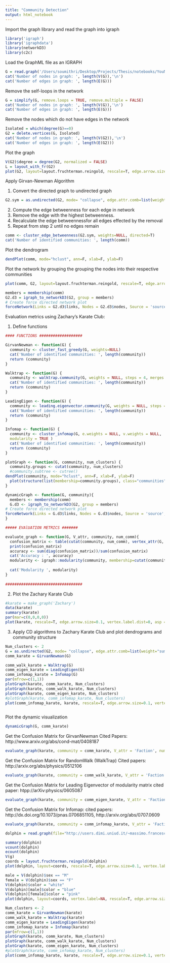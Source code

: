 ```yaml
---
title: "Community Detection"
output: html_notebook
---
```


Import the graph library and read the graph into igraph
```r
library('igraph')
library('igraphdata')
library(networkD3)
library(c2c)
```

Load the GraphML file as an IGRAPH
```r
G = read.graph('/Users/soumithri/Desktop/Projects/Thesis/notebooks/YouNetflix_1000.graphml', format='graphml')
cat('Number of nodes in graph: ', length(V(G)),'\n')
cat('Number of edges in graph: ', length(E(G)))
```

Remove the self-loops in the network
```r
G = simplify(G, remove.loops = TRUE, remove.multiple = FALSE)
cat('Number of nodes in graph: ', length(V(G)),'\n')
cat('Number of edges in graph: ', length(E(G)))
```

Remove the nodes which do not have edges in the network
```r
Isolated = which(degree(G)==0)
G2 = delete.vertices(G, Isolated)
cat('Number of nodes in graph: ', length(V(G2)),'\n')
cat('Number of edges in graph: ', length(E(G2)))
```

Plot the graph
```r
V(G2)$degree = degree(G2, normalized = FALSE)
L = layout_with_fr(G2)
plot(G2, layout=layout.fruchterman.reingold, rescale=T, edge.arrow.size=.1, vertex.color="red", vertex.label.color=NA, vertex.label.dist=NA, asp = 0, vertex.size = 2, vertex.label.cex = 0.8)
```

Apply Girvan-Newman Algorithm

 1) Convert the directed graph to undirected graph
```r
G2.sym = as.undirected(G2, mode= "collapse", edge.attr.comb=list(weight="sum", "ignore"))
```

 2) Compute the edge betweenness for each edge in network
 3) Remove the edge with the highest betweenness.
 4) Recalculate the edge betweennessfor all edges effected by the removal
 5) Repeat from step 2 until no edges remain
```r
comm <- cluster_edge_betweenness(G2.sym, weights=NULL, directed=T) 
cat('Number of identified communities: ', length(comm))
```

Plot the dendrogram 
```r
dendPlot(comm, mode="hclust", ann=F, xlab=F, ylab=F)
```

Plot the network by grouping the grouping the nodes into their respective communities
```r
plot(comm, G2, layout=layout.fruchterman.reingold, rescale=T, edge.arrow.size=.1, vertex.label.color=NA, vertex.label.dist=NA, asp = -20, vertex.size = 2, vertex.label.cex = 0.8) 
```





```r
members = membership(comm)
G2.d3 = igraph_to_networkD3(G2, group = members)
# Create force directed network plot
forceNetwork(Links = G2.d3$links, Nodes = G2.d3$nodes, Source = 'source', Target = 'target', NodeID = 'name', Group = 'group',linkColour = "#afafaf", fontSize=12, zoom=T, legend=T,Nodesize=1, opacity = 0.8, charge=-300, width = 1000, height = 1000)
```
Evaluation metrics using Zachary's Karate Club:


1) Define functions

```r
#### FUNCTIONS ###################

GirvanNewman <- function(G) {
  community <- cluster_fast_greedy(G, weights=NULL)
  cat('Number of identified communities: ', length(community))
  return (community)
}

Walktrap <- function(G) {
  community <- walktrap.community(G, weights = NULL, steps = 4, merges = TRUE, modularity = TRUE, membership = TRUE )
  cat('Number of identified communities: ', length(community))
  return (community)
}

LeadingEigen <- function(G) {
  community <- leading.eigenvector.community(G, weights = NULL, steps = vcount(G))
  cat('Number of identified communities: ', length(community))
  return (community)
}

Infomap <- function(G) {
  community <- cluster_infomap(G, e.weights = NULL, v.weights = NULL,
  modularity = TRUE )
  cat('Number of identified communities: ', length(community))
  return (community)
}

plotGraph <- function(G, community, num_clusters) {
  community.groups <- cutat(community, num_clusters)
  #community.subtree <- cutree()
dendPlot(community, mode="hclust", ann=F, xlab=F, ylab=F)
  plot(structure(list(membership=community.groups), class="communities"), G, rescale=T, edge.arrow.size=0.1, vertex.label.dist=0, asp =0, vertex.size = 12, vertex.label.cex = 0.8)
}

dynamicGraph <- function(G, community){
  members <- membership(comm)
  G.d3 <- igraph_to_networkD3(G2, group = members)
# Create force directed network plot
forceNetwork(Links = G.d3$links, Nodes = G.d3$nodes, Source = 'source', Target = 'target', NodeID = 'name', Group = 'group',linkColour = "#afafaf", fontSize=12, zoom=T, legend=T,Nodesize=1, opacity = 0.8, charge=-300, width = 1000, height = 1000)
}
```

```r
##### EVAlUATION METRICS #######

evaluate_graph <- function(G, V_attr, community, num_comm){
  confusion_matrix <- table(cutat(community, num_comm), vertex_attr(G, V_attr))
  print(confusion_matrix)
  accuracy <- sum(diag(confusion_matrix))/sum(confusion_matrix)
  cat('Accuracy : ', accuracy)
  modularity <- igraph::modularity(community, membership=cutat(community, num_clusters))
  
  cat('Modularity ', modularity)
}
  
##################################
```

2) Plot the Zachary Karate Club

```r
#karate = make_graph('Zachary')
data(karate)
summary(karate)
par(mar=c(0,0,0,0))
plot(karate, rescale=T, edge.arrow.size=0.1, vertex.label.dist=0, asp =0, vertex.size = 12, vertex.label.cex = 0.8)
```

3) Apply CD algorithms to Zachary Karate Club and plot dendrograms and community structure

```r
Num_clusters <- 2
G = as.undirected(G2, mode= "collapse", edge.attr.comb=list(weight="sum", "ignore"))
comm_karate = GirvanNewman(G)
```

```r
comm_walk_karate = Walktrap(G)
comm_eigen_karate = LeadingEigen(G)
comm_infomap_karate = Infomap(G)
par(mfrow=c(1,1))
plotGraph(karate, comm_karate, Num_clusters)
plotGraph(karate, comm_walk_karate, Num_clusters)
plotGraph(karate, comm_eigen_karate, Num_clusters)
#plotGraph(karate, comm_infomap_karate, Num_clusters)
plot(comm_infomap_karate, karate, rescale=T, edge.arrow.size=0.1, vertex.label.dist=0, asp =0, vertex.size = 12, vertex.label.cex = 0.8)
```
```r

```

Plot the dynamic visualization

```r
dynamicGraph(G, comm_karate)
```

Get the Confusion Matrix for GirvanNewman
Cited Papers:
http://www.arxiv.org/abs/cond-mat/0408187

```r
evaluate_graph(karate, community = comm_karate, V_attr = 'Faction', num_comm = Num_clusters)
```

Get the Confusion Matrix for RandomWalk (WalkTrap)
Cited papers:
http://arxiv.org/abs/physics/0512106

```r
evaluate_graph(karate, community = comm_walk_karate, V_attr = 'Faction', num_comm = Num_clusters)
```

Get the Confusion Matrix for Leading Eigenvector of modularity matrix 
cited paper:
htpp://arXiv:physics/0605087

```r
evaluate_graph(karate, community = comm_eigen_karate, V_attr = 'Faction', num_comm = Num_clusters)
```

Get the Confusion Matrix for Infomap:
cited papers: http://dx.doi.org/10.1073/pnas.0706851105, http://arxiv.org/abs/0707.0609

```r
evaluate_graph(karate, community = comm_infomap_karate, V_attr = 'Faction', num_comm = Num_clusters)
```

```r
dolphin = read.graph(file="http://users.dimi.uniud.it/~massimo.franceschet/teaching/datascience/network/R/dolphin.gml", format="gml")

summary(dolphin)
vcount(dolphin)
ecount(dolphin)
V(g)
coords = layout.fruchterman.reingold(dolphin)
plot(dolphin, layout=coords, rescale=T, edge.arrow.size=0.1, vertex.label.dist=0, asp =0.5, vertex.size = 12, vertex.label.cex = 0.2)
```

```r
male = V(dolphin)$sex == "M"
female = V(dolphin)$sex == "F"
V(dolphin)$color = "white"
V(dolphin)[male]$color = "blue"
V(dolphin)[female]$color = "pink"
plot(dolphin, layout=coords, vertex.label=NA, rescale=T, edge.arrow.size=0.1, vertex.label.dist=0, asp =0.5, vertex.size = 5, vertex.label.cex = 0.2)
```

```r
Num_clusters <- 2
comm_karate = GirvanNewman(karate)
comm_walk_karate = Walktrap(karate)
comm_eigen_karate = LeadingEigen(karate)
comm_infomap_karate = Infomap(karate)
par(mfrow=c(1,1))
plotGraph(karate, comm_karate, Num_clusters)
plotGraph(karate, comm_walk_karate, Num_clusters)
plotGraph(karate, comm_eigen_karate, Num_clusters)
#plotGraph(karate, comm_infomap_karate, Num_clusters)
plot(comm_infomap_karate, karate, rescale=T, edge.arrow.size=0.1, vertex.label.dist=0, asp =0, vertex.size = 12, vertex.label.cex = 0.8)
```

